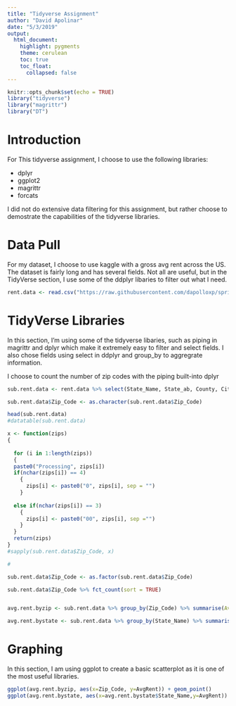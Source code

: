 ```yaml
---
title: "Tidyverse Assignment"
author: "David Apolinar"
date: "5/3/2019"
output:
  html_document:
    highlight: pygments
    theme: cerulean
    toc: true
    toc_float:
      collapsed: false
---
```


```r
knitr::opts_chunk$set(echo = TRUE)
library("tidyverse")
library("magrittr")
library("DT")
```

# Introduction

For This tidyverse assignment, I choose to use the following libraries:

* dplyr
* ggplot2
* magrittr
* forcats

I did not do extensive data filtering for this assignment, but rather choose to demostrate the capabilities of the tidyverse libraries.

# Data Pull

For my dataset, I choose to use kaggle with a gross avg rent across the US. The dataset is fairly long and has several fields. Not all are useful, but in the TidyVerse section, I use some of the ddplyr libaries to filter out what I need.

```r
rent.data <- read.csv("https://raw.githubusercontent.com/dapolloxp/spring2019tidyverse/master/kaggle_gross_rent.csv")
```

# TidyVerse Libraries

In this section, I'm using some of the tidyverse libaries, such as piping in magrittr and dplyr which make it extremely easy to filter and select fields. I also chose fields using  select in ddplyr and group_by to aggregrate information.

I choose to count the number of zip codes with the piping built-into dplyr

```r
sub.rent.data <- rent.data %>% select(State_Name, State_ab, County, City, Place, Type, Primary, Zip_Code, Lat, Lon, Mean, Median, Stdev, Samples)

sub.rent.data$Zip_Code <- as.character(sub.rent.data$Zip_Code) 

head(sub.rent.data)
#datatable(sub.rent.data)

x <- function(zips)
{
  
  for (i in 1:length(zips)) 
  {
  paste0("Processing", zips[i])
  if(nchar(zips[i]) == 4)
    {
      zips[i] <- paste0("0", zips[i], sep = "")
    }
  
  else if(nchar(zips[i]) == 3)
    {
      zips[i] <- paste0("00", zips[i], sep ="")
    }
  }
  return(zips)
}
#sapply(sub.rent.data$Zip_Code, x)

#

sub.rent.data$Zip_Code <- as.factor(sub.rent.data$Zip_Code) 

sub.rent.data$Zip_Code %>% fct_count(sort = TRUE)


avg.rent.byzip <- sub.rent.data %>% group_by(Zip_Code) %>% summarise(AvgRent=mean(Mean))

avg.rent.bystate <- sub.rent.data %>% group_by(State_Name) %>% summarise(AvgRent=mean(Mean))
```

# Graphing

In this section, I am using ggplot to create a basic scatterplot as it is one of the most useful libraries.

```r
ggplot(avg.rent.byzip, aes(x=Zip_Code, y=AvgRent)) + geom_point()
ggplot(avg.rent.bystate, aes(x=avg.rent.bystate$State_Name,y=AvgRent)) + geom_point() + theme(axis.text.x = element_text(angle = 90)) + xlab("State Name") + ylab("Average Rent")+ ggtitle("State vs. Avg. rent")

```

